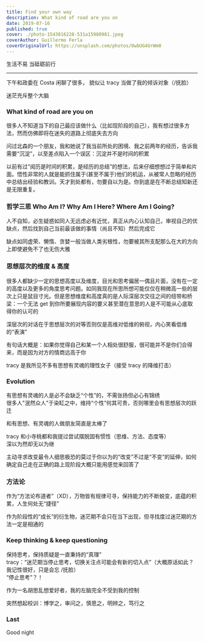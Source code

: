 ```yaml
---
title: Find your own way
description: What kind of road are you on
date: 2019-07-16
published: true
cover: ./photo-1543816228-531a15980981.jpeg
coverAuthor: Guillermo Ferla
coverOriginalUrl: https://unsplash.com/photos/OwbUG4UrWm0
---
```


生活不易 当砥砺前行

---

下午和政委在 Costa 闲聊了很多， 貌似让 tracy 当做了我的倾诉对象（/抚脸）<br />

迷茫充斥整个大脑<br />

### What kind of road are you on

很多人不知道当下的自己最应该做什么（比如现阶段的自己），我有想过很多方法，然而仿佛即将在迷失的道路上彻底失去方向<br />

问过北森的一个朋友，我和她说了我当前所处的困境、我之前两年的经历，告诉我需要“沉淀”，以至差点陷入一个误区：沉淀并不是时间的积累<br />

以前有过“阅历是时间的积累，是经历的总结”的想法，后来仔细想想过于简单和片面。悟性非常的人就是能抓住属于(甚至不属于)他们的机运，从被常人忽略的经历中总结出经验和教训。天才到处都有，勿要自以为是。你到底是在不断总结知新还是无限重复。<br />

### 哲学三思 Who Am I? Why Am I Here? Where Am I Going?

人不自知，必生疑惑如同人无远虑必有近忧，真正从内心认知自己，审视自己的优缺点，然后找到自己当前最该做的事情（尚且不知）然后完成它<br />

缺点如同虚荣、懒惰、贪婪一般当做人类劣根性，勿要被其所支配那么在大的方向上即使避免不了也无伤大雅<br />

### 思想层次的维度 & 高度

很多人都缺少一定的思想高度以及维度，目光和思考偏居一偶且片面，没有在一定的高度以及更多的角度思考问题。如同我现在所思所想可能仅仅在稍微高一些的层次上只是鼠目寸光。但是思想维度和高度真的是人际深层次交往之间的纽带和桥梁：一个无法 get 到你所要展现内容的要义甚至潜在意思的人是不可能从心底取得你的认可的<br />

深层次的对话在于思想层次的对等否则仅是高维对低维的俯视，内心笑看低维的“表演”<br />

有句话大概是：如果你觉得自己和某一个人相处很舒服，很可能并不是你们合得来，而是因为对方的情商远高于你<br />

tracy 是我所见不多有思想有灵魂的理性女子（接受 tracy 的降维打击）<br />

### Evolution

有思想有灵魂的人是必不会缺乏“个性”的，不需张扬但必心有锦绣<br />
很多人"泯然众人"于染缸之中，维持“个性”何其可贵，否则哪里会有思想层次的跃迁<br />

和有思想、有灵魂的人做朋友简直是太棒了<br />

tracy 和小寺桃都和我提过尝试摆脱固有惯性（思维、方法、态度等）<br />
深以为然却无以为继<br />

主动寻求改变最令人细思极恐的莫过于你以为的“改变”不过是“不变”的延伸，如何确定自己走在正确的路上现阶段大概只能用感觉来回答了<br />

### 方法论

作为“方法论布道者”（XD），万物皆有规律可寻，保持能力的不断蜕变，底蕴的积累，人生何处无“捷径”<br />

作为阶段性的“成长”的衍生物，迷茫期不会只在当下出现，但寻找度过迷茫期的方法一定是相通的<br />

### Keep thinking & keep questioning

保持思考，保持质疑是一直秉持的“真理”<br />
tracy：“迷茫期当停止思考，切换关注点可能会有新的切入点”（大概原话如此？我记性很好，只是会忘 /抚脸）<br />
“停止思考”？！<br />

作为一名胡思乱想爱好者，我的左脑完全不受到我的控制<br />

突然想起校训：博学之，审问之，慎思之，明辨之，笃行之<br />

### Last

Good night
